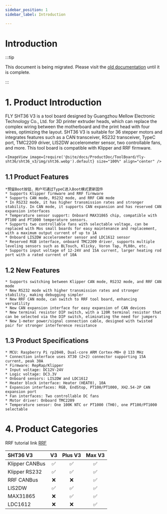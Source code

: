 ```yaml
---
sidebar_position: 1
sidebar_label: Introduction

---
```




# Introduction

:::tip

This document is being migrated. Please visit the [old documentation](https://mellow.klipper.cn/#/) until it is complete.

:::
# 1. Product Introduction

FLY SHT36 V3 is a tool board designed by Guangzhou Mellow Electronic Technology Co., Ltd. for 3D printer extruder heads, which can replace the complex wiring between the motherboard and the print head with four wires, optimizing the layout. SHT36 V3 is suitable for 36 stepper motors and integrates features such as a CAN transceiver, RS232 transceiver, TypeC port, TMC2209 driver, LIS2DW accelerometer sensor, two controllable fans, and more. This tool board is compatible with Klipper and RRF firmware.

    <ImageView image={require('@site/docs/ProductDoc/ToolBoard/fly-sht36/sht36_v3/img/sht36.webp').default} size="100%" align="center" />


## 1.1 Product Features

    *预留Boot按钮，用户可通过TypeC进入Boot模式更新固件
    * Supports Klipper firmware and RRF firmware
    * Supports CAN mode, RS232 mode, and RRF CAN mode
    * In RS232 mode, it has higher transmission rates and stronger stability. In CAN mode, it supports CAN expansion and has reserved CAN expansion interfaces
    * Temperature sensor support: Onboard MAX31865 chip, compatible with PT100 and PT1000 temperature sensors.
    * Supports two controllable fans with selectable voltage, can be replaced with Mos small boards for easy maintenance and replacement, with a maximum output current of up to 1A
    * Onboard LIS2DW accelerometer sensor and LDC1612 sensor
    * Reserved RGB interface, onboard TMC2209 driver, supports multiple leveling sensors such as BLTouch, Klicky, Voron Tap, PL08n, etc.
    * Supports input voltage of 12-24V and 15A current, larger heating rod port with a rated current of 10A

## 1.2 New Features

    * Supports switching between Klipper CAN mode, RS232 mode, and RRF CAN mode
    * New RS232 mode with higher transmission rates and stronger stability, making debugging simpler
    * New RRF CAN mode, can switch to RRF tool board, enhancing versatility
    * New CAN expansion interface for easy expansion of CAN devices
    * New terminal resistor DIP switch, with a 120R terminal resistor that can be selected via the DIP switch, eliminating the need for jumpers
    * New 1-meter power/signal connection cable, designed with twisted pair for stronger interference resistance

## 1.3 Product Specifications

    * MCU: Raspberry Pi rp2040, Dual-core ARM Cortex-M0+ @ 133 MHz
    * Connection interface uses XT30 (2+2) connector supporting 15A current, peak 30A
    * Firmware: RepRap/Klipper
    * Input voltage: DC12V-24V
    * Logic voltage: DC3.3V
    * Onboard sensors: LIS2DW and LDC1612
    * Heater block interface: Heater (HEAT0), 10A
    * Expansion interfaces: RGB, EndStop, PT100/PT1000, XH2.54-2P CAN expansion port
    * Fan interfaces: Two controllable DC fans
    * Motor driver: Onboard TMC2209
    * Temperature sensor: One 100K NTC or PT1000 (TH0), one PT100/PT1000 selectable

# 4. Product Categories

RRF tutorial link [RRF](https://teamgloomy.github.io/fly_rrf_36_general.html)

| SHT36 V3       |          V3          |       Plus V3        |        Max V3        |
| :------------- | :------------------: | :------------------: | :------------------: |
| Klipper CANBus |  :white_check_mark:  |  :white_check_mark:  |  :white_check_mark:  |
| Klipper RS232  |  :white_check_mark:  |  :white_check_mark:  |  :white_check_mark:  |
| RRF CANBus     |         :x:          |         :x:          |  :white_check_mark:  |
| LIS2DW         |  :white_check_mark:  |  :white_check_mark:  |  :white_check_mark:  |
| MAX31865       |         :x:          |  :white_check_mark:  |  :white_check_mark:  |
| LDC1612        |         :x:          |         :x:          |  :white_check_mark:  |